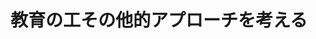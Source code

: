 ﻿---
title: "教育の工その他的アプローチを考える"
category: "その他"
vol: "14"
interviewee: "坂元 昻 "
url: ""
tags: []
pdf: "14-7.pdf"
facephoto: ""
career: ""
preface: "------------"
---

